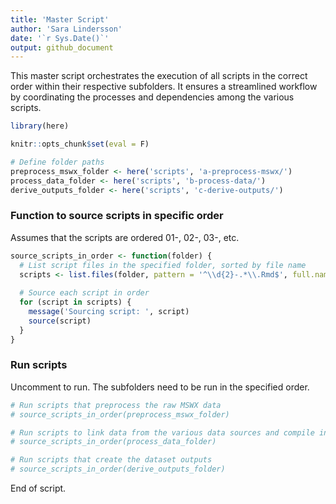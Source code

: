 ---
title: 'Master Script'
author: 'Sara Lindersson'
date: '`r Sys.Date()`'
output: github_document
---

This master script orchestrates the execution of all scripts in the correct order within their respective subfolders. It ensures a streamlined workflow by coordinating the processes and dependencies among the various scripts.

```{r libraries, warning=F, message=F, collapse=T}
library(here)
```

```{r prevent-run, include=F}
knitr::opts_chunk$set(eval = F)
```

```{r define-parameters}
# Define folder paths
preprocess_mswx_folder <- here('scripts', 'a-preprocess-mswx/')
process_data_folder <- here('scripts', 'b-process-data/')
derive_outputs_folder <- here('scripts', 'c-derive-outputs/')
```

### Function to source scripts in specific order
Assumes that the scripts are ordered 01-, 02-, 03-, etc.
```{r function-source-scripts}
source_scripts_in_order <- function(folder) {
  # List script files in the specified folder, sorted by file name
  scripts <- list.files(folder, pattern = '^\\d{2}-.*\\.Rmd$', full.names = TRUE)
  
  # Source each script in order
  for (script in scripts) {
    message('Sourcing script: ', script)
    source(script)
  }
}
```

### Run scripts
Uncomment to run. The subfolders need to be run in the specified order.
```{r run-scripts}

# Run scripts that preprocess the raw MSWX data
# source_scripts_in_order(preprocess_mswx_folder)

# Run scripts to link data from the various data sources and compile into daily statistics
# source_scripts_in_order(process_data_folder)

# Run scripts that create the dataset outputs
# source_scripts_in_order(derive_outputs_folder)

```
End of script.